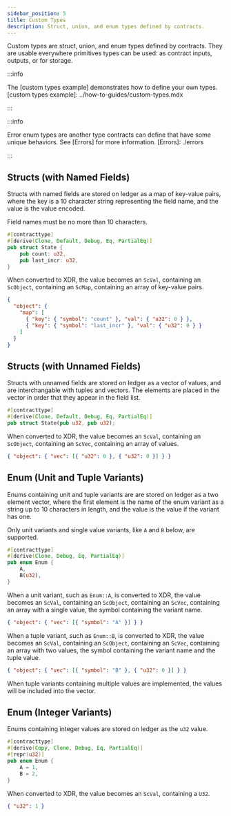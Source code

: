 ```yaml
---
sidebar_position: 5
title: Custom Types
description: Struct, union, and enum types defined by contracts.
---
```


Custom types are struct, union, and enum types defined by contracts. They are
usable everywhere primitives types can be used: as contract inputs, outputs, or
for storage.

:::info

The [custom types example] demonstrates how to define your own types.
[custom types example]: ../how-to-guides/custom-types.mdx

:::

:::info

Error enum types are another type contracts can define that have some unique
behaviors. See [Errors] for more information.
[Errors]: ./errors

:::

## Structs (with Named Fields)

Structs with named fields are stored on ledger as a map of key-value pairs,
where the key is a 10 character string representing the field name, and the
value is the value encoded.

Field names must be no more than 10 characters.

```rust
#[contracttype]
#[derive(Clone, Default, Debug, Eq, PartialEq)]
pub struct State {
    pub count: u32,
    pub last_incr: u32,
}
```

When converted to XDR, the value becomes an `ScVal`, containing an `ScObject`,
containing an `ScMap`, containing an array of key-value pairs.

```json
{
  "object": {
    "map": [
      { "key": { "symbol": "count" }, "val": { "u32": 0 } },
      { "key": { "symbol": "last_incr" }, "val": { "u32": 0 } }
    ]
  }
}
```

## Structs (with Unnamed Fields)

Structs with unnamed fields are stored on ledger as a vector of values, and are
interchangable with tuples and vectors. The elements are placed in the vector in
order that they appear in the field list.

```rust
#[contracttype]
#[derive(Clone, Default, Debug, Eq, PartialEq)]
pub struct State(pub u32, pub u32);
```

When converted to XDR, the value becomes an `ScVal`, containing an `ScObject`,
containing an `ScVec`, containing an array of values.

```json
{ "object": { "vec": [{ "u32": 0 }, { "u32": 0 }] } }
```

## Enum (Unit and Tuple Variants)

Enums containing unit and tuple variants are are stored on ledger as a two
element vector, where the first element is the name of the enum variant as a
string up to 10 characters in length, and the value is the value if the variant
has one.

Only unit variants and single value variants, like `A` and `B` below, are
supported.

```rust
#[contracttype]
#[derive(Clone, Debug, Eq, PartialEq)]
pub enum Enum {
    A,
    B(u32),
}
```

When a unit variant, such as `Enum::A`, is converted to XDR, the value becomes
an `ScVal`, containing an `ScObject`, containing an `ScVec`, containing an array
with a single value, the symbol containing the variant name.

```json
{ "object": { "vec": [{ "symbol": "A" }] } }
```

When a tuple variant, such as `Enum::B`, is converted to XDR, the value becomes
an `ScVal`, containing an `ScObject`, containing an `ScVec`, containing an array
with two values, the symbol containing the variant name and the tuple value.

```json
{ "object": { "vec": [{ "symbol": "B" }, { "u32": 0 }] } }
```

When tuple variants containing multiple values are implemented, the values will
be included into the vector.

## Enum (Integer Variants)

Enums containing integer values are stored on ledger as the `u32` value.

```rust
#[contracttype]
#[derive(Copy, Clone, Debug, Eq, PartialEq)]
#[repr(u32)]
pub enum Enum {
    A = 1,
    B = 2,
}
```

When converted to XDR, the value becomes an `ScVal`, containing a `U32`.

```json
{ "u32": 1 }
```
